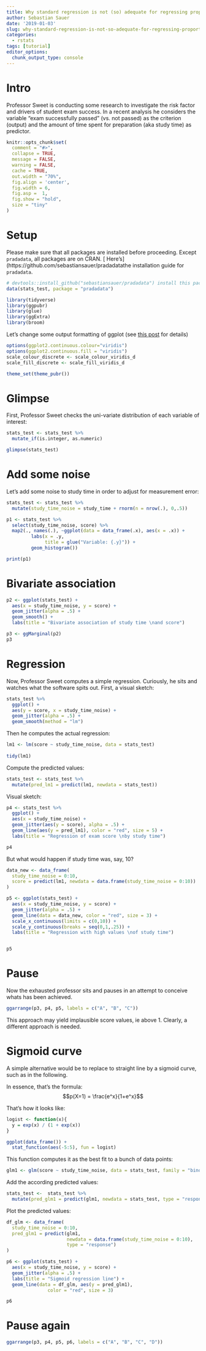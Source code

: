 ```yaml
---
title: Why standard regression is not (so) adequate for regressing proportions
author: Sebastian Sauer
date: '2019-01-03'
slug: why-standard-regression-is-not-so-adequate-for-regressing-proportions
categories:
  - rstats
tags: [tutorial]
editor_options: 
  chunk_output_type: console
---
```



# Intro

Professor Sweet is conducting some research to investigate the risk factor and drivers of student exam success. In a recent analysis he considers the variable "exam successfully passed" (vs. not passed) as the criterion (output) and the amount of time spent for preparation (aka study time) as predictor.


```r
knitr::opts_chunk$set(
  comment = "#>",
  collapse = TRUE,
  message = FALSE,
  warning = FALSE,
  cache = TRUE,
  out.width = "70%",
  fig.align = 'center',
  fig.width = 6,
  fig.asp =  1,
  fig.show = "hold",
  size = "tiny"
)
```



# Setup

Please make sure that all packages are installed before proceeding. Except `pradadata`,  all packages are on CRAN. [ Here's] (https://github.com/sebastiansauer/pradadatathe installation guide for `pradadata`. 

```r
# devtools::install_github("sebastiansauer/pradadata") install this packages if not yet installed
data(stats_test, package = "pradadata")

library(tidyverse)
library(ggpubr)
library(glue)
library(ggExtra)
library(broom)
```



Let's change some output formatting of ggplot (see [this post](https://data-se.netlify.com/2018/12/12/changing-the-default-color-scheme-in-ggplot2/) for details)

```r
options(ggplot2.continuous.colour="viridis")
options(ggplot2.continuous.fill = "viridis")
scale_colour_discrete <- scale_colour_viridis_d
scale_fill_discrete <- scale_fill_viridis_d

theme_set(theme_pubr())

```


# Glimpse

First, Professor Sweet checks the uni-variate distribution of each variable of interest:

```r
stats_test <- stats_test %>% 
  mutate_if(is.integer, as.numeric)

glimpse(stats_test)
```


# Add some noise

Let's add some noise to study time in order to adjust for measurement error:


```r
stats_test <- stats_test %>% 
  mutate(study_time_noise = study_time + rnorm(n = nrow(.), 0,.5))
```



```r
p1 <- stats_test %>% 
  select(study_time_noise, score) %>% 
  map2(., names(.), ~ggplot(data = data_frame(.x), aes(x = .x)) + 
         labs(x = .y,
              title = glue("Variable: {.y}")) + 
         geom_histogram())

print(p1)
```



# Bivariate association

```r
p2 <- ggplot(stats_test) +
  aes(x = study_time_noise, y = score) +
  geom_jitter(alpha = .5) +
  geom_smooth() +
  labs(title = "Bivariate association of study time \nand score")

p3 <- ggMarginal(p2)
p3
```



# Regression

Now, Professor Sweet computes a simple regression. Curiously, he sits and watches what the software spits out. First, a visual sketch:

```r
stats_test %>% 
  ggplot() +
  aes(y = score, x = study_time_noise) +
  geom_jitter(alpha = .5) +
  geom_smooth(method = "lm")
```



Then he computes the actual regression:


```r
lm1 <- lm(score ~ study_time_noise, data = stats_test)
  
tidy(lm1)  
```


Compute the predicted values:

```r
stats_test <- stats_test %>% 
  mutate(pred_lm1 = predict(lm1, newdata = stats_test))
```


Visual sketch:

```r
p4 <- stats_test %>% 
  ggplot() +
  aes(x = study_time_noise) +
  geom_jitter(aes(y = score), alpha = .5) +
  geom_line(aes(y = pred_lm1), color = "red", size = 5) +
  labs(title = "Regression of exam score \nby study time")

p4
```



But what would happen if study time was, say, 10?


```r
data_new <- data_frame(
  study_time_noise = 0:10,
  score = predict(lm1, newdata = data.frame(study_time_noise = 0:10))
)
```



```r
p5 <- ggplot(stats_test) +
  aes(x = study_time_noise, y = score) +
  geom_jitter(alpha = .5) +
  geom_line(data = data_new, color = "red", size = 3) +
  scale_x_continuous(limits = c(0,10)) +
  scale_y_continuous(breaks = seq(0,1,.25)) +
  labs(title = "Regression with high values \nof study time")


p5
```



# Pause

Now the exhausted professor sits and pauses in an attempt to conceive whats has been achieved.


```r
ggarrange(p3, p4, p5, labels = c("A", "B", "C"))
```



This approach may yield implausible score values, ie above 1. Clearly, a different approach is needed.



# Sigmoid curve

A simple alternative would be to replace to straight line by a sigmoid curve, such as in the following.


In essence, that's the formula: $$p(X=1) = \frac{e^x}{1+e^x}$$

That's how it looks like:


```r

logist <- function(x){
  y = exp(x) / (1 + exp(x))
}

ggplot(data_frame()) +
  stat_function(aes(-5:5), fun = logist)
```


This function computes it as the best fit to a bunch of data points:


```r
glm1 <- glm(score ~ study_time_noise, data = stats_test, family = "binomial")
```


Add the according predicted values:

```r
stats_test <-  stats_test %>% 
  mutate(pred_glm1 = predict(glm1, newdata = stats_test, type = "response"))
```



Plot the predicted values:


```r
df_glm <- data_frame(
  study_time_noise = 0:10,
  pred_glm1 = predict(glm1, 
                      newdata = data.frame(study_time_noise = 0:10),
                      type = "response")
)
```



```r
p6 <- ggplot(stats_test) +
  aes(x = study_time_noise, y = score) +
  geom_jitter(alpha = .5) +
  labs(title = "Sigmoid regression line") + 
  geom_line(data = df_glm, aes(y = pred_glm1), 
               color = "red", size = 3)

p6
```




# Pause again

```r
ggarrange(p3, p4, p5, p6, labels = c("A", "B", "C", "D"))
```

